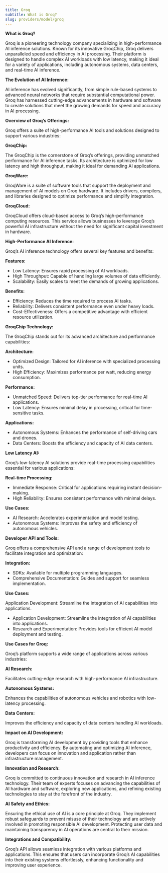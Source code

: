 ```yaml
---
title: Groq
subtitle: What is Groq?
slug: providers/model/groq
---
```



**What is Groq?**

Groq is a pioneering technology company specializing in high-performance AI inference solutions. Known for its innovative GroqChip, Groq delivers unparalleled speed and efficiency in AI processing. Their platform is designed to handle complex AI workloads with low latency, making it ideal for a variety of applications, including autonomous systems, data centers, and real-time AI inference.


**The Evolution of AI Inference:**

AI inference has evolved significantly, from simple rule-based systems to advanced neural networks that require substantial computational power. Groq has harnessed cutting-edge advancements in hardware and software to create solutions that meet the growing demands for speed and accuracy in AI processing.


**Overview of Groq’s Offerings:**

Groq offers a suite of high-performance AI tools and solutions designed to support various industries:

**GroqChip:**

The GroqChip is the cornerstone of Groq’s offerings, providing unmatched performance for AI inference tasks. Its architecture is optimized for low latency and high throughput, making it ideal for demanding AI applications.

**GroqWare:**

GroqWare is a suite of software tools that support the deployment and management of AI models on Groq hardware. It includes drivers, compilers, and libraries designed to optimize performance and simplify integration.

**GroqCloud:**

GroqCloud offers cloud-based access to Groq’s high-performance computing resources. This service allows businesses to leverage Groq’s powerful AI infrastructure without the need for significant capital investment in hardware.

**High-Performance AI Inference:**

Groq’s AI inference technology offers several key features and benefits:

**Features:**

- Low Latency: Ensures rapid processing of AI workloads.
- High Throughput: Capable of handling large volumes of data efficiently.
- Scalability: Easily scales to meet the demands of growing applications.

**Benefits:**

- Efficiency: Reduces the time required to process AI tasks.
- Reliability: Delivers consistent performance even under heavy loads.
- Cost-Effectiveness: Offers a competitive advantage with efficient resource utilization.

**GroqChip Technology:**

The GroqChip stands out for its advanced architecture and performance capabilities:

**Architecture:**

- Optimized Design: Tailored for AI inference with specialized processing units.
- High Efficiency: Maximizes performance per watt, reducing energy consumption.

**Performance:**

- Unmatched Speed: Delivers top-tier performance for real-time AI applications.
- Low Latency: Ensures minimal delay in processing, critical for time-sensitive tasks.

**Applications:**

- Autonomous Systems: Enhances the performance of self-driving cars and drones.
- Data Centers: Boosts the efficiency and capacity of AI data centers.


**Low Latency AI:**

Groq’s low-latency AI solutions provide real-time processing capabilities essential for various applications:

**Real-time Processing:**

- Immediate Response: Critical for applications requiring instant decision-making.
- High Reliability: Ensures consistent performance with minimal delays.

**Use Cases:**

- AI Research: Accelerates experimentation and model testing.
- Autonomous Systems: Improves the safety and efficiency of autonomous vehicles.

**Developer API and Tools:**

Groq offers a comprehensive API and a range of development tools to facilitate integration and optimization:

**Integration:**

- SDKs: Available for multiple programming languages.
- Comprehensive Documentation: Guides and support for seamless implementation.

**Use Cases:**

Application Development: Streamline the integration of AI capabilities into applications.

- Application Development: Streamline the integration of AI capabilities into applications.
- Research and Experimentation: Provides tools for efficient AI model deployment and testing.


**Use Cases for Groq:**

Groq’s platform supports a wide range of applications across various industries:

**AI Research:**

Facilitates cutting-edge research with high-performance AI infrastructure.


**Autonomous Systems:**

Enhances the capabilities of autonomous vehicles and robotics with low-latency processing.


**Data Centers:**

Improves the efficiency and capacity of data centers handling AI workloads.


**Impact on AI Development:**

Groq is transforming AI development by providing tools that enhance productivity and efficiency. By automating and optimizing AI inference, developers can focus on innovation and application rather than infrastructure management.


**Innovation and Research:**

Groq is committed to continuous innovation and research in AI inference technology. Their team of experts focuses on advancing the capabilities of AI hardware and software, exploring new applications, and refining existing technologies to stay at the forefront of the industry.


**AI Safety and Ethics:**

Ensuring the ethical use of AI is a core principle at Groq. They implement robust safeguards to prevent misuse of their technology and are actively involved in promoting responsible AI development. Protecting user data and maintaining transparency in AI operations are central to their mission.

**Integrations and Compatibility:**

Groq’s API allows seamless integration with various platforms and applications. This ensures that users can incorporate Groq’s AI capabilities into their existing systems effortlessly, enhancing functionality and improving user experience.